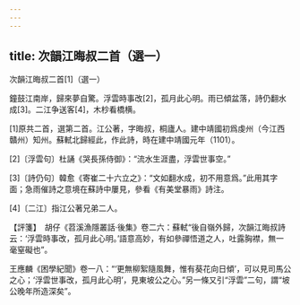 ```yaml
---
---
---
```

title: 次韻江晦叔二首（選一）
---




次韻江晦叔二首[1]（選一）



鐘鼓江南岸，歸來夢自驚。浮雲時事改[2]，孤月此心明。雨已傾盆落，詩仍翻水成[3]。二江争送客[4]，木杪看橋横。

[1]原共二首，選第二首。江公著，字晦叔，桐廬人。建中靖國初爲虔州（今江西贛州）知州。蘇軾北歸經此，作此詩，時在建中靖國元年（1101）。

[2]〔浮雲句〕杜誦《哭長孫侍御》：“流水生涯盡，浮雲世事空。”

[3]〔詩仍句〕韓愈《寄崔二十六立之》：“文如翻水成，初不用意爲。”此用其字面；急雨催詩之意境在蘇詩中屢見，參看《有美堂暴雨》詩注。

[4]〔二江〕指江公著兄弟二人。

【評箋】　胡仔《苕溪漁隱叢話·後集》卷二六：蘇軾“後自嶺外歸，次韻江晦叔詩云：‘浮雲時事改，孤月此心明。’語意高妙，有如參禪悟道之人，吐露胸襟，無一毫窒礙也”。

王應麟《困學紀聞》卷一八：“‘更無柳絮隨風舞，惟有葵花向日傾’，可以見司馬公之心；‘浮雲世事改，孤月此心明’，見東坡公之心。”另一條又引“浮雲”二句，謂“坡公晚年所造深矣”。